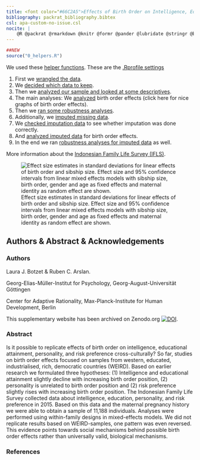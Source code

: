 ```yaml
---
title: <font color="#66C2A5">Effects of Birth Order on Intelligence, Educational Attainment, Personality, and Risk Preference in an Indonesian Sample</font>
bibliography: packrat_bibliography.bibtex
csl: apa-custom-no-issue.csl
nocite: |
    @R @packrat @rmarkdown @knitr @formr @pander @lubridate @stringr @broom @effects @ggplot2 @tidyr @dplyr @formatR @devtools @haven @GPArotation @psych @lavaan @Hmisc @plyr @apaTables @lme4 @lmerTest @forcats @cowplot @gridExtra
---
```




```r
##NEW
source("0_helpers.R")
```

<div class="row">

<div class="col-md-5">

We used these [helper functions](0_helpers.html). These are the [.Rprofile settings](.Rprofile.html)

1. First we [wrangled the data](1_data_import.html).
2. We [decided which data to keep](2_inclusion.html).
3. Then we [analyzed our sample and looked at some descriptives](3_sample_analyses.html).
4. The main analyses: We [analyzed](4_analyses.html) birth order effects (click here for nice graphs of birth order effects).
5. Then we [ran some robustness analyses](4_analyses_robust.html).
6. Additionally, we [imputed missing data](3_imputation.html).
7. We [checked imputation data](3_imputation_check.html) to see whether imputation was done correctly.
8. And [analyzed imputed data](4_analyses_imputed_data.html) for birth order effects.
9. In the end we ran [robustness analyses for imputed data](4_analyses_imputed_data_robust.html) as well.

More information about the [Indonesian Family Life Survey (IFLS)](http://www.rand.org/labor/FLS/IFLS.html).

</div>

<div class="col-md-6 col-md-offset-1">
![Effect size estimates in standard deviations for linear effects of birth order and sibship size. Effect size and 95% confidence intervals from linear mixed effects models with sibship size, birth order, gender and age as fixed effects and maternal identity as random effect are shown.](Rplot64.png)
</div>

</div>
<div class="clearfix"></div>

## Authors & Abstract & Acknowledgements {.tabset .tabset-sticky}

### Authors
Laura J. Botzet & Ruben C. Arslan.

Georg-Elias-Müller-Institut for Psychology, Georg-August-Universität Göttingen

Center for Adaptive Rationality, Max-Planck-Institute for Human Development, Berlin

This supplementary website has been archived on Zenodo.org [![DOI]()]().


### Abstract

Is it possible to replicate effects of birth order on intelligence, educational attainment, personality, and risk preference cross-culturally? So far, studies on birth order effects focused on samples from western, educated, industrialised, rich, democratic countries (WEIRD). Based on earlier research we formulated three hypotheses: (1) Intelligence and educational attainment slightly decline with increasing birth order position, (2) personality is unrelated to birth order position and (2) risk preference slightly rises with increasing birth order position. The Indonesian Family Life Survey collected data about intelligence, education, personality, and risk preference in 2015. Based on this data and the maternal pregnancy history we were able to obtain a sample of 11,188 individuals. Analyses were performed using within-family designs in mixed-effects models. We did not replicate results based on WEIRD-samples, one pattern was even reversed. This evidence points towards social mechanisms behind possible birth order effects rather than universally valid, biological mechanisms.

### References

